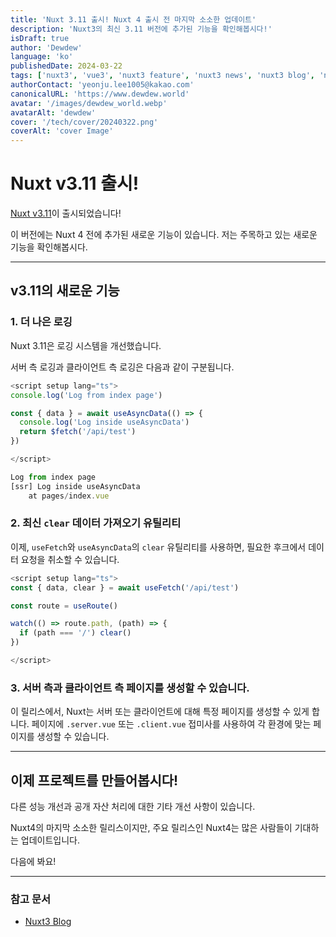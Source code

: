 ```yaml
---
title: 'Nuxt 3.11 출시! Nuxt 4 출시 전 마지막 소소한 업데이트'
description: 'Nuxt3의 최신 3.11 버전에 추가된 기능을 확인해봅시다!'
isDraft: true
author: 'Dewdew'
language: 'ko'
publishedDate: 2024-03-22
tags: ['nuxt3', 'vue3', 'nuxt3 feature', 'nuxt3 news', 'nuxt3 blog', 'nuxt3 composables']
authorContact: 'yeonju.lee1005@kakao.com'
canonicalURL: 'https://www.dewdew.world'
avatar: '/images/dewdew_world.webp'
avatarAlt: 'dewdew'
cover: '/tech/cover/20240322.png'
coverAlt: 'cover Image'
---
```


# Nuxt v3.11 출시!

[Nuxt v3.11](https://nuxt.com/)이 출시되었습니다!

이 버전에는 Nuxt 4 전에 추가된 새로운 기능이 있습니다.
저는 주목하고 있는 새로운 기능을 확인해봅시다.

---

## v3.11의 새로운 기능

### 1. 더 나은 로깅

Nuxt 3.11은 로깅 시스템을 개선했습니다.

서버 측 로깅과 클라이언트 측 로깅은 다음과 같이 구분됩니다.

```typescript
<script setup lang="ts">
console.log('Log from index page')

const { data } = await useAsyncData(() => {
  console.log('Log inside useAsyncData')
  return $fetch('/api/test')
})

</script>
```

```typescript
Log from index page
[ssr] Log inside useAsyncData 
    at pages/index.vue
```

### 2. 최신 `clear` 데이터 가져오기 유틸리티

이제, `useFetch`와 `useAsyncData`의 `clear` 유틸리티를 사용하면, 필요한 후크에서 데이터 요청을 취소할 수 있습니다.

```typescript
<script setup lang="ts">
const { data, clear } = await useFetch('/api/test')

const route = useRoute()

watch(() => route.path, (path) => {
  if (path === '/') clear()
})

</script>
```

### 3. 서버 측과 클라이언트 측 페이지를 생성할 수 있습니다.

이 릴리스에서, Nuxt는 서버 또는 클라이언트에 대해 특정 페이지를 생성할 수 있게 합니다.
페이지에 `.server.vue` 또는 `.client.vue` 접미사를 사용하여 각 환경에 맞는 페이지를 생성할 수 있습니다.

---

## 이제 프로젝트를 만들어봅시다!
다른 성능 개선과 공개 자산 처리에 대한 기타 개선 사항이 있습니다.

Nuxt4의 마지막 소소한 릴리스이지만, 주요 릴리스인 Nuxt4는 많은 사람들이 기대하는 업데이트입니다.

다음에 봐요!

---

### 참고 문서

- [Nuxt3 Blog](https://nuxt.com/blog/v3-11)
